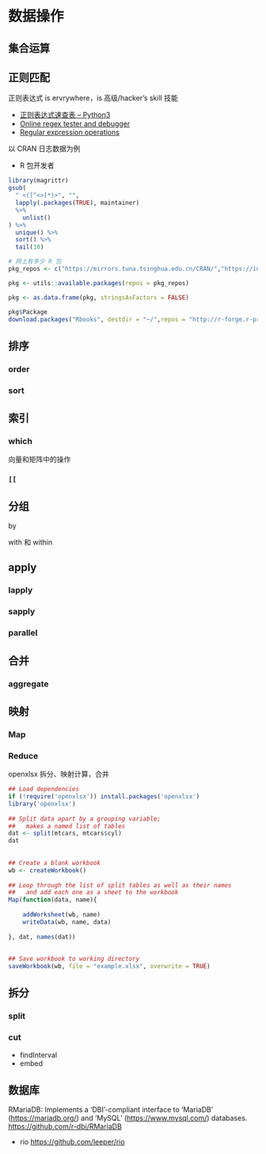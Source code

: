 # 数据操作

## 集合运算


## 正则匹配

正则表达式 is ervrywhere，is 高级/hacker's skill 技能

- [正则表达式速查表 -- Python3](https://www.dataquest.io/blog/large_files/python-regular-expressions-cheat-sheet.pdf)
- [Online regex tester and debugger](https://regex101.com/)
- [Regular expression operations](https://docs.python.org/3/library/re.html)

以 CRAN 日志数据为例

- R 包开发者

```{r}
library(magrittr)
gsub(
  " <([^<>]*)>", "",
  lapply(.packages(TRUE), maintainer)
  %>%
    unlist()
) %>% 
  unique() %>% 
  sort() %>% 
  tail(10)
```

```r
# 网上有多少 R 包
pkg_repos <- c("https://mirrors.tuna.tsinghua.edu.cn/CRAN/","https://inla.r-inla-download.org/R/stable","http://r-forge.r-project.org/")

pkg <- utils::available.packages(repos = pkg_repos)

pkg <- as.data.frame(pkg, stringsAsFactors = FALSE)

pkg$Package
download.packages("Rbooks", destdir = "~/",repos = "http://r-forge.r-project.org/")
```


## 排序

### order 

### sort


## 索引

### which

向量和矩阵中的操作

### `[[`

## 分组

by


with 和 within


## apply 

### lapply

### sapply
 
### parallel


 
## 合并 

### aggregate

## 映射 

### Map  

### Reduce

openxlsx 
拆分、映射计算，合并

```r
## Load dependencies
if (!require('openxlsx')) install.packages('openxlsx')
library('openxlsx')
 
## Split data apart by a grouping variable;
##   makes a named list of tables
dat <- split(mtcars, mtcars$cyl)
dat
 
 
## Create a blank workbook
wb <- createWorkbook()
 
## Loop through the list of split tables as well as their names
##   and add each one as a sheet to the workbook
Map(function(data, name){
 
    addWorksheet(wb, name)
    writeData(wb, name, data)
 
}, dat, names(dat))
 
 
## Save workbook to working directory
saveWorkbook(wb, file = "example.xlsx", overwrite = TRUE)
```


## 拆分

### split 

### cut

- findInterval
- embed

## 数据库

RMariaDB: Implements a 'DBI'-compliant interface to 'MariaDB' (<https://mariadb.org/>) and 'MySQL' (<https://www.mysql.com/>) databases. <https://github.com/r-dbi/RMariaDB>

- rio <https://github.com/leeper/rio>


